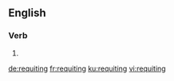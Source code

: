==English==

===Verb===
{{head|en|present participle}}

# {{present participle of|requite|lang=en|nocat=1}}

[[de:requiting]]
[[fr:requiting]]
[[ku:requiting]]
[[vi:requiting]]